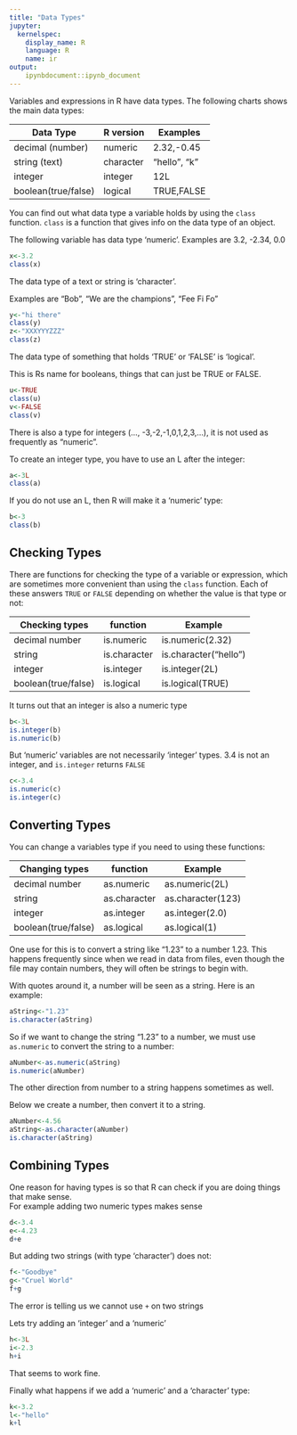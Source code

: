 ```yaml
---
title: "Data Types"
jupyter:
  kernelspec:
    display_name: R
    language: R
    name: ir
output:
    ipynbdocument::ipynb_document
---
```


Variables and expressions in R have data types. The following charts shows the main data types:

|  Data Type	     |  R version     | Examples    |
|--------------------|------------------|------------|
|  decimal (number)  |   numeric      |  2.32,-0.45  | 
|  string (text)     |   character    | "hello", "k" |
|  integer             |   integer      |  12L        |
|  boolean(true/false) |   logical      |  TRUE,FALSE   |

You can find out what data type a variable holds by using the `class` function. 
`class` is a function that gives info on the data type of an object.

The following variable has data type 'numeric'. Examples are 3.2, -2.34, 0.0
 
```r
x<-3.2
class(x)
```

The data type of a text or string is 'character'.    

Examples are "Bob", "We are the champions", "Fee Fi Fo" 

```r
y<-"hi there"
class(y)
z<-"XXXYYYZZZ"
class(z)
```

The data type of something that holds 'TRUE' or 'FALSE' is 'logical'.   

This is Rs name for booleans, things that can just be TRUE or FALSE.  


```r
u<-TRUE
class(u)
v<-FALSE
class(v)
```

There is also a type for integers (..., -3,-2,-1,0,1,2,3,...), it is not used as frequently as "numeric".   

To create an integer type, you have to use an L after the integer:   

```r
a<-3L
class(a)
```

If you do not use an L, then R will make it a 'numeric' type:
```r
b<-3
class(b)
```

## Checking Types

There are functions for checking the type of a variable or expression, which are sometimes more convenient than using the `class` function. Each of these answers `TRUE` or `FALSE` depending on whether the value is that type or not:

|  Checking types    |  function     | Example    |
|--------------------|------------------|------------|
|  decimal number      |   is.numeric   |  is.numeric(2.32)  | 
|  string              |   is.character | is.character("hello")  |
|  integer             |   is.integer      |  is.integer(2L)        |
|  boolean(true/false) |   is.logical      |  is.logical(TRUE)      |


It turns out that an integer is also a numeric type
```r
b<-3L
is.integer(b)
is.numeric(b)
```

But 'numeric' variables are not necessarily 'integer' types. 3.4 is not an integer, and `is.integer` returns `FALSE`
```r
c<-3.4
is.numeric(c)
is.integer(c)
```

## Converting Types

You can change a variables type if you need to using these functions:

|  Changing types    |  function     | Example    |
|--------------------|------------------|------------|
|  decimal number      |   as.numeric   |  as.numeric(2L)  | 
|  string              |   as.character | as.character(123)  |
|  integer             |   as.integer      |  as.integer(2.0)    |
|  boolean(true/false) |   as.logical      |  as.logical(1)      |

One use for this is to convert a string like "1.23" to a number 1.23. This happens frequently since when we read in data from files, even though the file may contain numbers, they will often be strings to begin with.

With quotes around it, a number will be seen as a string. Here is an example:

```r
aString<-"1.23"
is.character(aString)
```

So if we want to change the string "1.23" to a number, we must use `as.numeric` to convert the string to a number:

```r
aNumber<-as.numeric(aString)
is.numeric(aNumber)
```

The other direction from number to a string happens sometimes as well. 

Below we create a number, then convert it to a string.


```r
aNumber<-4.56
aString<-as.character(aNumber)
is.character(aString)
```

## Combining Types

One reason for having types is so that R can check if you are doing things that make sense.  
For example adding two numeric types makes sense
```r
d<-3.4
e<-4.23
d+e
```

But adding two strings (with type 'character') does not:
```r
f<-"Goodbye"
g<-"Cruel World"
f+g
```

The error is telling us we cannot use `+` on two strings

Lets try adding an 'integer' and a 'numeric'

```r
h<-3L
i<-2.3
h+i
```

That seems to work fine.

Finally what happens if we add a 'numeric' and a 'character' type: 

```r
k<-3.2
l<-"hello"
k+l
```

